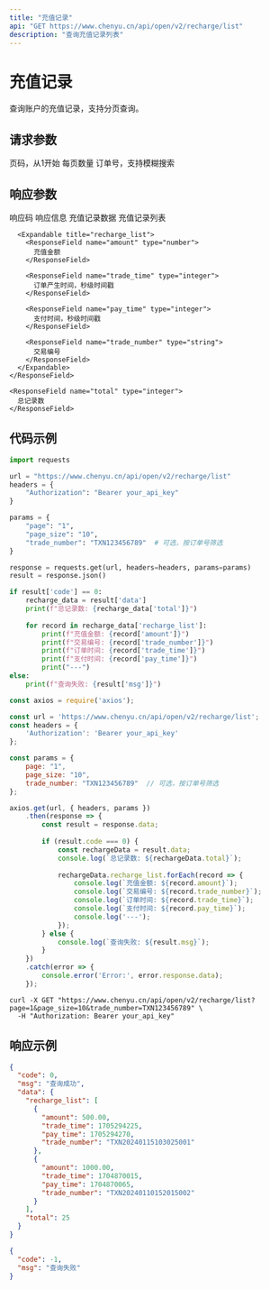```yaml
---
title: "充值记录"
api: "GET https://www.chenyu.cn/api/open/v2/recharge/list"
description: "查询充值记录列表"
---
```


# 充值记录

查询账户的充值记录，支持分页查询。

## 请求参数

<ParamField query="page" type="string" optional>
  页码，从1开始
</ParamField>

<ParamField query="page_size" type="string" optional>
  每页数量
</ParamField>

<ParamField query="trade_number" type="string" optional>
  订单号，支持模糊搜索
</ParamField>

## 响应参数

<ResponseField name="code" type="integer">
  响应码
</ResponseField>

<ResponseField name="msg" type="string">
  响应信息
</ResponseField>

<ResponseField name="data" type="object">
  充值记录数据
  
  <Expandable title="data">
    <ResponseField name="recharge_list" type="array">
      充值记录列表
      
      <Expandable title="recharge_list">
        <ResponseField name="amount" type="number">
          充值金额
        </ResponseField>

        <ResponseField name="trade_time" type="integer">
          订单产生时间，秒级时间戳
        </ResponseField>

        <ResponseField name="pay_time" type="integer">
          支付时间，秒级时间戳
        </ResponseField>

        <ResponseField name="trade_number" type="string">
          交易编号
        </ResponseField>
      </Expandable>
    </ResponseField>
    
    <ResponseField name="total" type="integer">
      总记录数
    </ResponseField>
  </Expandable>
</ResponseField>

## 代码示例

<CodeGroup>

```python Python
import requests

url = "https://www.chenyu.cn/api/open/v2/recharge/list"
headers = {
    "Authorization": "Bearer your_api_key"
}

params = {
    "page": "1",
    "page_size": "10",
    "trade_number": "TXN123456789"  # 可选，按订单号筛选
}

response = requests.get(url, headers=headers, params=params)
result = response.json()

if result['code'] == 0:
    recharge_data = result['data']
    print(f"总记录数: {recharge_data['total']}")
    
    for record in recharge_data['recharge_list']:
        print(f"充值金额: {record['amount']}")
        print(f"交易编号: {record['trade_number']}")
        print(f"订单时间: {record['trade_time']}")
        print(f"支付时间: {record['pay_time']}")
        print("---")
else:
    print(f"查询失败: {result['msg']}")
```

```javascript JavaScript
const axios = require('axios');

const url = 'https://www.chenyu.cn/api/open/v2/recharge/list';
const headers = {
    'Authorization': 'Bearer your_api_key'
};

const params = {
    page: "1",
    page_size: "10",
    trade_number: "TXN123456789"  // 可选，按订单号筛选
};

axios.get(url, { headers, params })
    .then(response => {
        const result = response.data;
        
        if (result.code === 0) {
            const rechargeData = result.data;
            console.log(`总记录数: ${rechargeData.total}`);
            
            rechargeData.recharge_list.forEach(record => {
                console.log(`充值金额: ${record.amount}`);
                console.log(`交易编号: ${record.trade_number}`);
                console.log(`订单时间: ${record.trade_time}`);
                console.log(`支付时间: ${record.pay_time}`);
                console.log('---');
            });
        } else {
            console.log(`查询失败: ${result.msg}`);
        }
    })
    .catch(error => {
        console.error('Error:', error.response.data);
    });
```

```curl cURL
curl -X GET "https://www.chenyu.cn/api/open/v2/recharge/list?page=1&page_size=10&trade_number=TXN123456789" \
  -H "Authorization: Bearer your_api_key"
```

</CodeGroup>

## 响应示例

<CodeGroup>

```json 成功响应
{
  "code": 0,
  "msg": "查询成功",
  "data": {
    "recharge_list": [
      {
        "amount": 500.00,
        "trade_time": 1705294225,
        "pay_time": 1705294270,
        "trade_number": "TXN20240115103025001"
      },
      {
        "amount": 1000.00,
        "trade_time": 1704870015,
        "pay_time": 1704870065,
        "trade_number": "TXN20240110152015002"
      }
    ],
    "total": 25
  }
}
```

```json 失败响应
{
  "code": -1,
  "msg": "查询失败"
}
```

</CodeGroup>